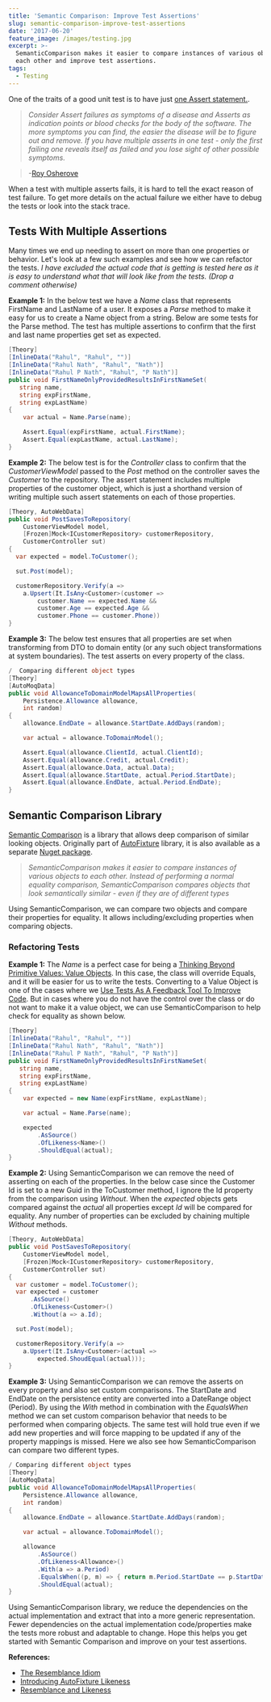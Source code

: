 ```yaml
---
title: 'Semantic Comparison: Improve Test Assertions'
slug: semantic-comparison-improve-test-assertions
date: '2017-06-20'
feature_image: /images/testing.jpg
excerpt: >-
  SemanticComparison makes it easier to compare instances of various objects to
  each other and improve test assertions.
tags:
  - Testing
---
```

One of the traits of a good unit test is to have just [one Assert statement.](http://osherove.com/blog/2005/4/14/try-to-avoid-multiple-asserts-in-a-single-unit-test.html).

> _Consider Assert failures as symptoms of a disease and Asserts as indication points or blood checks for the body of the software. The more symptoms you can find, the easier the disease will be to figure out and remove. If you have multiple asserts in one test - only the first failing one reveals itself as failed and you lose sight of other possible symptoms._

> \-[Roy Osherove](http://osherove.com/)

When a test with multiple asserts fails, it is hard to tell the exact reason of test failure. To get more details on the actual failure we either have to debug the tests or look into the stack trace.

## Tests With Multiple Assertions

Many times we end up needing to assert on more than one properties or behavior. Let's look at a few such examples and see how we can refactor the tests. _I have excluded the actual code that is getting is tested here as it is easy to understand what that will look like from the tests. (Drop a comment otherwise)_

**Example 1:** In the below test we have a _Name_ class that represents FirstName and LastName of a user. It exposes a _Parse_ method to make it easy for us to create a Name object from a string. Below are some tests for the Parse method. The test has multiple assertions to confirm that the first and last name properties get set as expected.

```csharp
[Theory]
[InlineData("Rahul", "Rahul", "")]
[InlineData("Rahul Nath", "Rahul", "Nath")]
[InlineData("Rahul P Nath", "Rahul", "P Nath")]
public void FirstNameOnlyProvidedResultsInFirstNameSet(
   string name,
   string expFirstName,
   string expLastName)
{
    var actual = Name.Parse(name);

    Assert.Equal(expFirstName, actual.FirstName);
    Assert.Equal(expLastName, actual.LastName);
}

```

**Example 2:** The below test is for the _Controller_ class to confirm that the _CustomerViewModel_ passed to the _Post_ method on the controller saves the _Customer_ to the repository. The assert statement includes multiple properties of the customer object, which is just a shorthand version of writing multiple such assert statements on each of those properties.

```csharp
[Theory, AutoWebData]
public void PostSavesToRepository(
    CustomerViewModel model,
    [Frozen]Mock<ICustomerRepository> customerRepository,
    CustomerController sut)
{
  var expected = model.ToCustomer();

  sut.Post(model);

  customerRepository.Verify(a =>
    a.Upsert(It.IsAny<Customer>(customer =>
        customer.Name == expected.Name &&
        customer.Age == expected.Age &&
        customer.Phone == customer.Phone))
}

```

**Example 3:** The below test ensures that all properties are set when transforming from DTO to domain entity (or any such object transformations at system boundaries). The test asserts on every property of the class.

```csharp
/  Comparing different object types
[Theory]
[AutoMoqData]
public void AllowanceToDomainModelMapsAllProperties(
    Persistence.Allowance allowance,
    int random)
{
    allowance.EndDate = allowance.StartDate.AddDays(random);

    var actual = allowance.ToDomainModel();

    Assert.Equal(allowance.ClientId, actual.ClientId);
    Assert.Equal(allowance.Credit, actual.Credit);
    Assert.Equal(allowance.Data, actual.Data);
    Assert.Equal(allowance.StartDate, actual.Period.StartDate);
    Assert.Equal(allowance.EndDate, actual.Period.EndDate);
}

```

## Semantic Comparison Library

[Semantic Comparison](https://www.nuget.org/packages/SemanticComparison/) is a library that allows deep comparison of similar looking objects. Originally part of [AutoFixture](/blog/autofixture-make-your-unit-tests-robust/) library, it is also available as a separate [Nuget package](https://www.nuget.org/packages/SemanticComparison/).

> _SemanticComparison makes it easier to compare instances of various objects to each other. Instead of performing a normal equality comparison, SemanticComparison compares objects that look semantically similar - even if they are of different types_

Using SemanticComparison, we can compare two objects and compare their properties for equality. It allows including/excluding properties when comparing objects.

### Refactoring Tests

**Example 1:** The _Name_ is a perfect case for being a [Thinking Beyond Primitive Values: Value Objects](/blog/thinking-beyond-primitive-values-value-objects/). In this case, the class will override Equals, and it will be easier for us to write the tests. Converting to a Value Object is one of the cases where we [Use Tests As A Feedback Tool To Improve Code](/blog/tests-as-a-feedback-tool/). But in cases where you do not have the control over the class or do not want to make it a value object, we can use SemanticComparison to help check for equality as shown below.

```csharp
[Theory]
[InlineData("Rahul", "Rahul", "")]
[InlineData("Rahul Nath", "Rahul", "Nath")]
[InlineData("Rahul P Nath", "Rahul", "P Nath")]
public void FirstNameOnlyProvidedResultsInFirstNameSet(
   string name,
   string expFirstName,
   string expLastName)
{
    var expected = new Name(expFirstName, expLastName);

    var actual = Name.Parse(name);

    expected
        .AsSource()
        .OfLikeness<Name>()
        .ShouldEqual(actual);
}

```

**Example 2:** Using SemanticComparison we can remove the need of asserting on each of the properties. In the below case since the Customer Id is set to a new Guid in the ToCustomer method, I ignore the Id property from the comparison using _Without_. When the _expected_ objects gets compared against the _actual_ all properties except _Id_ will be compared for equality. Any number of properties can be excluded by chaining multiple _Without_ methods.

```csharp
[Theory, AutoWebData]
public void PostSavesToRepository(
    CustomerViewModel model,
    [Frozen]Mock<ICustomerRepository> customerRepository,
    CustomerController sut)
{
  var customer = model.ToCustomer();
  var expected = customer
      .AsSource()
      .OfLikeness<Customer>()
      .Without(a => a.Id);

  sut.Post(model);

  customerRepository.Verify(a =>
    a.Upsert(It.IsAny<Customer>(actual =>
        expected.ShoudEqual(actual)));
}

```

**Example 3:** Using SemanticComparison we can remove the asserts on every property and also set custom comparisons. The StartDate and EndDate on the persistence entity are converted into a DateRange object (Period). By using the _With_ method in combination with the _EqualsWhen_ method we can set custom comparison behavior that needs to be performed when comparing objects. The same test will hold true even if we add new properties and will force mapping to be updated if any of the property mappings is missed. Here we also see how SemanticComparison can compare two different types.

```csharp
/ Comparing different object types
[Theory]
[AutoMoqData]
public void AllowanceToDomainModelMapsAllProperties(
    Persistence.Allowance allowance,
    int random)
{
    allowance.EndDate = allowance.StartDate.AddDays(random);

    var actual = allowance.ToDomainModel();

    allowance
        .AsSource()
        .OfLikeness<Allowance>()
        .With(a => a.Period)
        .EqualsWhen((p, m) => { return m.Period.StartDate == p.StartDate && m.Period.EndDate == p.EndDate; })
        .ShouldEqual(actual);
}

```

Using SemanticComparison library, we reduce the dependencies on the actual implementation and extract that into a more generic representation. Fewer dependencies on the actual implementation code/properties make the tests more robust and adaptable to change. Hope this helps you get started with Semantic Comparison and improve on your test assertions.

**References:**

-   [The Resemblance Idiom](http://blog.ploeh.dk/2012/06/21/TheResemblanceidiom/)
-   [Introducing AutoFixture Likeness](http://blog.ploeh.dk/2010/06/29/IntroducingAutoFixtureLikeness/)
-   [Resemblance and Likeness](http://blog.ploeh.dk/2012/06/22/ResemblanceandLikeness/)
